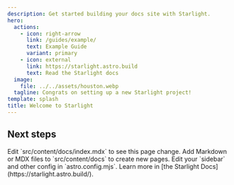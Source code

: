 ```yaml
---
description: Get started building your docs site with Starlight.
hero:
  actions:
    - icon: right-arrow
      link: /guides/example/
      text: Example Guide
      variant: primary
    - icon: external
      link: https://starlight.astro.build
      text: Read the Starlight docs
  image:
    file: ../../assets/houston.webp
  tagline: Congrats on setting up a new Starlight project!
template: splash
title: Welcome to Starlight
---
```



## Next steps

<CardGrid stagger>
	<Card title="Update content" icon="pencil">
		Edit `src/content/docs/index.mdx` to see this page change.
	</Card>
	<Card title="Add new content" icon="add-document">
		Add Markdown or MDX files to `src/content/docs` to create new pages.
	</Card>
	<Card title="Configure your site" icon="setting">
		Edit your `sidebar` and other config in `astro.config.mjs`.
	</Card>
	<Card title="Read the docs" icon="open-book">
		Learn more in [the Starlight Docs](https://starlight.astro.build/).
	</Card>
</CardGrid>
